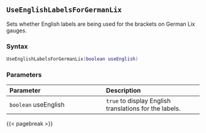 ## `UseEnglishLabelsForGermanLix`

Sets whether English labels are being used for the brackets on German Lix gauges.

### Syntax {-}

``` .lua
UseEnglishLabelsForGermanLix(boolean useEnglish)
```

### Parameters {-}

**Parameter** | **Description**
| :-- | :-- |
| `boolean` useEnglish | `true` to display English translations for the labels. |

{{< pagebreak >}}
